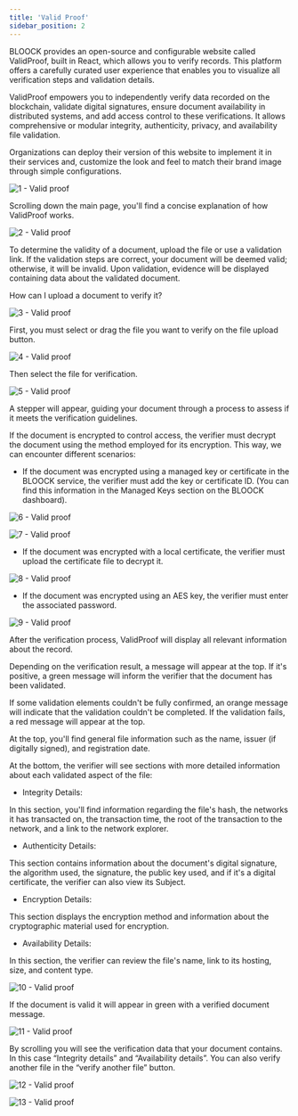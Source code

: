 ```yaml
---
title: 'Valid Proof'
sidebar_position: 2
---
```


BLOOCK provides an open-source and configurable website called ValidProof, built in React, which allows you to verify records. This platform offers a carefully curated user experience that enables you to visualize all verification steps and validation details.

ValidProof empowers you to independently verify data recorded on the blockchain, validate digital signatures, ensure document availability in distributed systems, and add access control to these verifications. It allows comprehensive or modular integrity, authenticity, privacy, and availability file validation.

Organizations can deploy their version of this website to implement it in their services and, customize the look and feel to match their brand image through simple configurations.

![1 - Valid proof](/static/docs/guides/tools-ecosystem/validproof/1-validproof.png)

Scrolling down the main page, you'll find a concise explanation of how ValidProof works.

![2 - Valid proof](/static/docs/guides/tools-ecosystem/validproof/2-validproof.png)

To determine the validity of a document, upload the file or use a validation link. If the validation steps are correct, your document will be deemed valid; otherwise, it will be invalid. Upon validation, evidence will be displayed containing data about the validated document.

How can I upload a document to verify it?

![3 - Valid proof](/static/docs/guides/tools-ecosystem/validproof/3-validproof.png)

First, you must select or drag the file you want to verify on the file upload button.

![4 - Valid proof](/static/docs/guides/tools-ecosystem/validproof/4-validproof.png)

Then select the file for verification.

![5 - Valid proof](/static/docs/guides/tools-ecosystem/validproof/5-validproof.png)

A stepper will appear, guiding your document through a process to assess if it meets the verification guidelines.

If the document is encrypted to control access, the verifier must decrypt the document using the method employed for its encryption. This way, we can encounter different scenarios:

- If the document was encrypted using a managed key or certificate in the BLOOCK service, the verifier must add the key or certificate ID. (You can find this information in the Managed Keys section on the BLOOCK dashboard).

![6 - Valid proof](/static/docs/guides/tools-ecosystem/validproof/6-validproof.png)

![7 - Valid proof](/static/docs/guides/tools-ecosystem/validproof/7-validproof.png)

- If the document was encrypted with a local certificate, the verifier must upload the certificate file to decrypt it.

![8 - Valid proof](/static/docs/guides/tools-ecosystem/validproof/8-validproof.png)

- If the document was encrypted using an AES key, the verifier must enter the associated password.

![9 - Valid proof](/static/docs/guides/tools-ecosystem/validproof/9-validproof.png)

After the verification process, ValidProof will display all relevant information about the record.

Depending on the verification result, a message will appear at the top. If it's positive, a green message will inform the verifier that the document has been validated.

If some validation elements couldn't be fully confirmed, an orange message will indicate that the validation couldn't be completed. If the validation fails, a red message will appear at the top.

At the top, you'll find general file information such as the name, issuer (if digitally signed), and registration date.

At the bottom, the verifier will see sections with more detailed information about each validated aspect of the file:

- Integrity Details:

In this section, you'll find information regarding the file's hash, the networks it has transacted on, the transaction time, the root of the transaction to the network, and a link to the network explorer.

- Authenticity Details:

This section contains information about the document's digital signature, the algorithm used, the signature, the public key used, and if it's a digital certificate, the verifier can also view its Subject.

- Encryption Details:

This section displays the encryption method and information about the cryptographic material used for encryption.

- Availability Details:

In this section, the verifier can review the file's name, link to its hosting, size, and content type.

![10 - Valid proof](/static/docs/guides/tools-ecosystem/validproof/10-validproof.png)

If the document is valid it will appear in green with a verified document message.

![11 - Valid proof](/static/docs/guides/tools-ecosystem/validproof/11-validproof.png)

By scrolling you will see the verification data that your document contains. In this case “Integrity details” and “Availability details”. You can also verify another file in the “verify another file” button.

![12 - Valid proof](/static/docs/guides/tools-ecosystem/validproof/12-validproof.png)

![13 - Valid proof](/static/docs/guides/tools-ecosystem/validproof/13-validproof.png)
